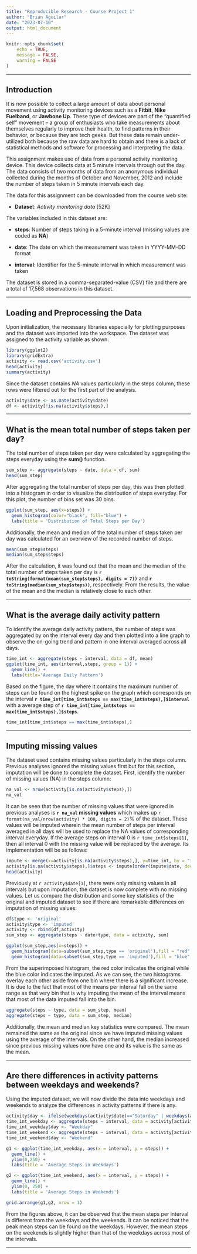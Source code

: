 ```yaml
---
title: "Reproducible Research - Course Project 1"
author: "Brian Aguilar"
date: "2023-07-10"
output: html_document
---
```


```r
knitr::opts_chunk$set(
	echo = TRUE,
	message = FALSE,
	warning = FALSE
)
```

---

## Introduction

It is now possible to collect a large amount of data about personal movement using activity monitoring devices such as a **Fitbit**, **Nike Fuelband**, or **Jawbone Up**. These type of devices are part of the “quantified self” movement – a group of enthusiasts who take measurements about themselves regularly to improve their health, to find patterns in their behavior, or because they are tech geeks. But these data remain under-utilized both because the raw data are hard to obtain and there is a lack of statistical methods and software for processing and interpreting the data.

This assignment makes use of data from a personal activity monitoring device. This device collects data at 5 minute intervals through out the day. The data consists of two months of data from an anonymous individual collected during the months of October and November, 2012 and include the number of steps taken in 5 minute intervals each day.

The data for this assignment can be downloaded from the course web site:

* **Datase**t: *Activity monitoring data* [52K]

The variables included in this dataset are:

* **steps**: Number of steps taking in a 5-minute interval (missing values are coded as **NA**)

* **date**: The date on which the measurement was taken in YYYY-MM-DD format

* **interval**: Identifier for the 5-minute interval in which measurement was taken

The dataset is stored in a comma-separated-value (CSV) file and there are a total of 17,568 observations in this dataset.

---

## Loading and Preprocessing the Data

Upon initialization, the necessary libraries especially for plotting purposes and the dataset was imported into the workspace. The dataset was assigned to the activity variable as shown:

```r
library(ggplot2)
library(gridExtra)
activity <- read.csv('activity.csv')
head(activity)
summary(activity)
```

Since the dataset contains *NA* values particularly in the steps column, these rows were filtered out for the first part of the analysis.

```r
activity$date <- as.Date(activity$date)
df <- activity[!is.na(activity$steps),]
```

---

## What is the mean total number of steps taken per day?

The total number of steps taken per day were calculated by aggregating the steps everyday using the **sum()** function.

```r
sum_step <- aggregate(steps ~ date, data = df, sum)
head(sum_step)
```

After aggregating the total number of steps per day, this was then plotted into a histogram in order to visualize the distribution of steps everyday. For this plot, the number of bins set was 30 bins.

```r
ggplot(sum_step, aes(x=steps)) + 
  geom_histogram(color="black", fill="blue") + 
  labs(title = 'Distribution of Total Steps per Day')
```

Additionally, the mean and median of the total number of steps taken per day was calculated for an overview of the recorded number of steps.

```r
mean(sum_step$steps)
median(sum_step$steps)
```

After the calculation, it was found out that the mean and the median of the total number of steps taken per day is **`r toString(format(mean(sum_step$steps), digits = 7))`** and **`r toString(median(sum_step$steps))`**, respectively. From the results, the value of the mean and the median is relatively close to each other.

---

## What is the average daily activity pattern

To identify the average daily activity pattern, the number of steps was aggregated by on the interval every day and then plotted into a line graph to observe the on-going trend and pattern in one interval averaged across all days.

```r
time_int <- aggregate(steps ~ interval, data = df, mean)
ggplot(time_int, aes(interval,steps, group = 1)) +
  geom_line() +
  labs(title='Average Daily Pattern')
```

Based on the figure, the day where it contains the maximum number of steps can be found on the highest spike on the graph which corresponds on the interval **`r time_int[time_int$steps == max(time_int$steps),]$interval`** with a average step of **`r time_int[time_int$steps == max(time_int$steps),]$steps`**.

```r
time_int[time_int$steps == max(time_int$steps),]
```

---

## Imputing missing values

The dataset used contains missing values particularly in the steps column. Previous analyses ignored the missing values first but for this section, imputation will be done to complete the dataset. First, identify the number of missing values (NA) in the steps column:

```r
na_val <- nrow(activity[is.na(activity$steps),])
na_val
```

It can be seen that the number of missing values that were ignored in previous analyses is **`r na_val` missing values** which makes up `r format(na_val/nrow(activity) * 100, digits = 2)`% of the dataset. These values will be imputed wherein the mean number of steps per interval averaged in all days will be used to replace the NA values of corresponding interval everyday. If the average steps on interval 0 is `r time_int$steps[1]`, then all interval 0 with the missing value will be replaced by the average. Its implementation will be as follows:

```r
impute <- merge(x=activity[is.na(activity$steps),], y=time_int, by = "interval", all.x = TRUE, sort = FALSE)
activity[is.na(activity$steps),]$steps <- impute[order(impute$date, decreasing = FALSE),]$steps.y
head(activity)
```

Previously at `r activity$date[1]`, there were only missing values in all intervals but upon imputation, the dataset is now complete with no missing values. Let us compare the distribution and some key statistics of the original and imputed dataset to see if there are remarkable differences on imputation of missing values:

```r
df$type <- 'original'
activity$type <- 'imputed'
activity <- rbind(df,activity)
sum_step <- aggregate(steps ~ date+type, data = activity, sum)

ggplot(sum_step,aes(x=steps)) + 
  geom_histogram(data=subset(sum_step,type == 'original'),fill = "red", alpha = 0.5) +
  geom_histogram(data=subset(sum_step,type == 'imputed'),fill = "blue", alpha = 0.5) 
```

From the superimposed histogram, the red color indicates the original while the blue color indicates the imputed. As we can see, the two histograms overlay each other aside from one bin where there is a significant increase. It is due to the fact that most of the means per interval fall on the same range as that very bin that is why imputing the mean of the interval means that most of the data imputed fall into the bin.

```r
aggregate(steps ~ type, data = sum_step, mean)
aggregate(steps ~ type, data = sum_step, median)
```

Additionally, the mean and median key statistics were compared. The mean remained the same as the original since we have imputed missing values using the average of the intervals. On the other hand, the median increased since previous missing values now have one and its value is the same as the mean.

---

## Are there differences in activity patterns between weekdays and weekends?

Using the imputed dataset, we will now divide the data into weekdays and weekends to analyze the differences in activity patterns if there is any.

```r
activity$day <- ifelse(weekdays(activity$date)=="Saturday" | weekdays(activity$date) == "Sunday",'Weekend','Weekday') 
time_int_weekday <- aggregate(steps ~ interval, data = activity[activity$day=="Weekday",], mean)
time_int_weekday$day <- "Weekday"
time_int_weekend <- aggregate(steps ~ interval, data = activity[activity$day=="Weekend",], mean)
time_int_weekend$day <- "Weekend"

g1 <- ggplot(time_int_weekday, aes(x = interval, y = steps)) +
  geom_line() +
  ylim(0,250) +
  labs(title = 'Average Steps in Weekdays')

g2 <- ggplot(time_int_weekend, aes(x = interval, y = steps)) +
  geom_line() +
  ylim(0, 250) +
  labs(title = 'Average Steps in Weekends')

grid.arrange(g1,g2, nrow = 1)
```

From the figures above, it can be observed that the mean steps per interval is different from the weekdays and the weekends. It can be noticed that the peak mean steps can be found on the weekdays. However, the mean steps on the weekends is slightly higher than that of the weekdays across most of the intervals.

---